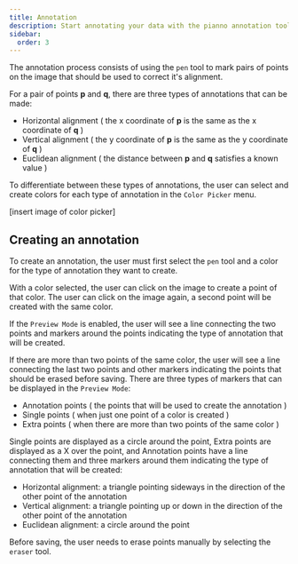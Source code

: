 ```yaml
---
title: Annotation
description: Start annotating your data with the pianno annotation tool.
sidebar:
  order: 3
---
```



The annotation process consists of using the `pen` <span className='inline-flex items-baseline'><PenIcon className='self-center w-4 h-4'/></span> tool to mark pairs of points on the image that should be used to correct it's alignment.

For a pair of points **p** and **q**, there are three types of annotations that can be made:

- Horizontal alignment ( the x coordinate of **p** is the same as the
  x coordinate of **q** )
- Vertical alignment ( the y coordinate of **p** is the same as the
  y coordinate of **q** )
- Euclidean alignment ( the distance between **p** and **q** satisfies
  a known value )

To differentiate between these types of annotations, the user can select and create colors for
each type of annotation in the `Color Picker` menu.

[insert image of color picker]

## Creating an annotation

To create an annotation, the user must first select the `pen`<span className="inline-flex items-baseline"><PenIcon className="h-4 w-4 self-center" /></span>
tool and a color for the type of annotation they want to create.

With a color selected, the user can click on the image to create a point of that color. The user can click on
the image again, a second point will be created with the same color.

If the `Preview Mode` is enabled, the user will see a line connecting the two points and markers around
the points indicating the type of annotation that will be created.

If there are more than two points of the same color, the user will see a line connecting
the last two points and other markers indicating the points that should be erased before saving.
There are three types of markers that can be displayed in the `Preview Mode`:

- Annotation points ( the points that will be used to create the annotation )
- Single points ( when just one point of a color is created )
- Extra points ( when there are more than two points of the same color )

Single points are displayed as a circle around the point, Extra points are displayed as a X over the point,
and Annotation points have a line connecting them and three markers around them indicating the type of annotation
that will be created:

- Horizontal alignment: a triangle pointing sideways in the direction of the other point of the annotation
- Vertical alignment: a triangle pointing up or down in the direction of the other point of the annotation
- Euclidean alignment: a circle around the point

Before saving, the user needs to erase points manually by selecting the `eraser`<span className="inline-flex items-baseline"><EraserIcon className="h-4 w-4 self-center" /></span> tool.
